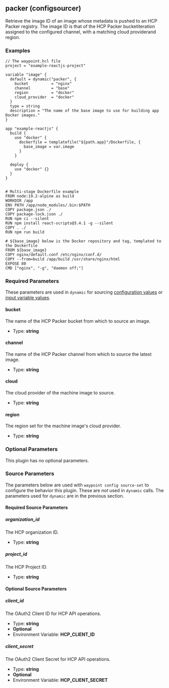 ## packer (configsourcer)

Retrieve the image ID of an image whose metadata is pushed to an HCP Packer registry. The image ID is that of the HCP Packer bucketiteration assigned to the configured channel, with a matching cloud providerand region.

### Examples

```hcl
// The waypoint.hcl file
project = "example-reactjs-project"

variable "image" {
  default = dynamic("packer", {
    bucket          = "nginx"
    channel         = "base"
    region          = "docker"
    cloud_provider  = "docker"
  }
  type = string
  description = "The name of the base image to use for building app Docker images."
}

app "example-reactjs" {
  build {
    use "docker" {
      dockerfile = templatefile("${path.app}"/Dockerfile, {
        base_image = var.image
      }
    }

  deploy {
    use "docker" {}
  }
}


# Multi-stage Dockerfile example
FROM node:19.2-alpine as build
WORKDIR /app
ENV PATH /app/node_modules/.bin:$PATH
COPY package.json ./
COPY package-lock.json ./
RUN npm ci --silent
RUN npm install react-scripts@3.4.1 -g --silent
COPY . ./
RUN npm run build

# ${base_image} below is the Docker repository and tag, templated to the Dockerfile
FROM ${base_image}
COPY nginx/default.conf /etc/nginx/conf.d/
COPY --from=build /app/build /usr/share/nginx/html
EXPOSE 80
CMD ["nginx", "-g", "daemon off;"]
```

### Required Parameters

These parameters are used in `dynamic` for sourcing [configuration values](/docs/app-config/dynamic) or [input variable values](/docs/waypoint-hcl/variables/dynamic).

#### bucket

The name of the HCP Packer bucket from which to source an image.

- Type: **string**

#### channel

The name of the HCP Packer channel from which to source the latest image.

- Type: **string**

#### cloud

The cloud provider of the machine image to source.

- Type: **string**

#### region

The region set for the machine image's cloud provider.

- Type: **string**

### Optional Parameters

This plugin has no optional parameters.

### Source Parameters

The parameters below are used with `waypoint config source-set` to configure
the behavior this plugin. These are _not_ used in `dynamic` calls. The
parameters used for `dynamic` are in the previous section.

#### Required Source Parameters

##### organization_id

The HCP organization ID.

- Type: **string**

##### project_id

The HCP Project ID.

- Type: **string**

#### Optional Source Parameters

##### client_id

The OAuth2 Client ID for HCP API operations.

- Type: **string**
- **Optional**
- Environment Variable: **HCP_CLIENT_ID**

##### client_secret

The OAuth2 Client Secret for HCP API operations.

- Type: **string**
- **Optional**
- Environment Variable: **HCP_CLIENT_SECRET**
